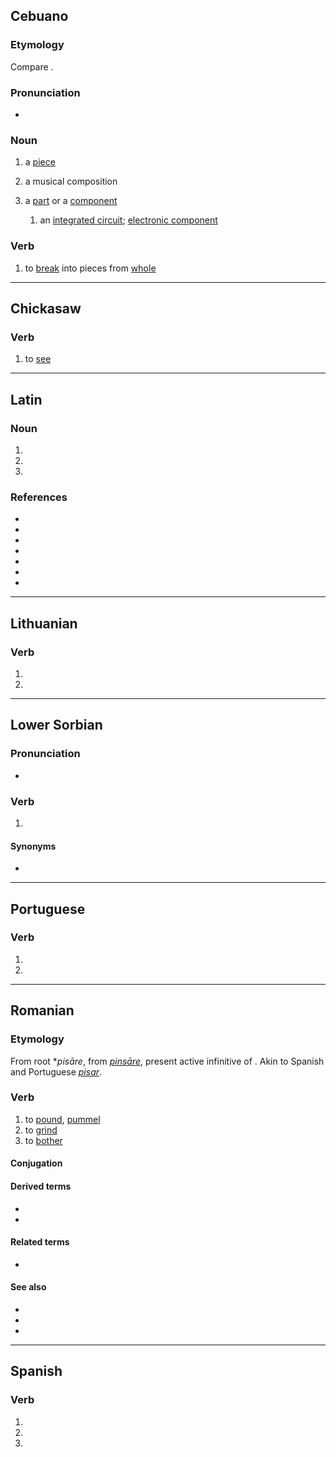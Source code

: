 {{also|PISA|Pisa|pisá|pīsà|pișa}}
==Cebuano==

===Etymology===
Compare {{cog|es|pieza}}.

===Pronunciation===
* {{hyphenation|pi|sa|lang=ceb}}

===Noun===
{{head|ceb|noun}}

# {{lb|ceb|dated}} a [[piece]]
# {{lb|ceb|music}} a musical composition
# {{lb|ceb|of|_|electronics|electrical|mechanical}} a [[part]] or a [[component]]
## {{lb|ceb|by|_|extension}} an [[integrated circuit]]; [[semiconductor|electronic component]]

===Verb===
{{head|ceb|verb}}

# to [[break]] into pieces from [[whole]]

----

==Chickasaw==

===Verb===
{{head|cic|verb}}

# to [[see]]

----

==Latin==

===Noun===
{{la-noun-form|pīsa}}

# {{inflection of|pīsum||nom|p|lang=la}}
# {{inflection of|pīsum||acc|p|lang=la}}
# {{inflection of|pīsum||voc|p|lang=la}}

===References===
* {{R:L&S}}
* {{R:du Cange}}
* {{R:Gaffiot}}
* {{R:PersEnc}}
* {{R:Peck}}
* {{R:Smith's Geography}}
* {{R:Stillwell}}

----

==Lithuanian==

===Verb===
{{head|lt|verb form}}

# {{lt-form-verb|3s|pres|pisti}}
# {{lt-form-verb|3p|pres|pisti}}

----

==Lower Sorbian==

===Pronunciation===
* {{IPA|[ˈpʲisa]|lang=dsb}}

===Verb===
{{head|dsb|verb form}}

# {{inflection of|pisaś||3|s|pres|lang=dsb}}

====Synonyms====
* {{l|dsb|pišo}}

----

==Portuguese==

===Verb===
{{head|pt|verb form}}

# {{pt-verb form of|pisar|ar|indicative|present|singular|third}}
# {{pt-verb form of|pisar|ar|imperative|affirmative|singular|second}}

----

==Romanian==

===Etymology===
From {{etyl|VL.|ro}} root *''pisāre'', from {{etyl|la|ro}} ''[[pinsare|pinsāre]]'', present active infinitive of {{m|la|pinsō}}. Akin to Spanish and Portuguese ''[[pisar]]''.

===Verb===
{{ro-verb|conj=1|pisă|pisat}}

# to [[pound]], [[pummel]]
# to [[grind]]
# to [[bother]]

====Conjugation====
{{ro-conj-a-ez|pis}}

====Derived terms====
* {{l|ro|pisare}}
* {{l|ro|pisătură}}

====Related terms====
* {{l|ro|păsat}}

====See also====
* {{l|ro|pișa}}
* {{l|ro|piuă}}
* {{l|ro|măcina}}

----

==Spanish==

===Verb===
{{head|es|verb form}}

# {{es-verb form of|ending=ar|mood=imperative|sense=affirmative|pers=2|formal=no|number=singular|pisar}}
# {{es-verb form of|ending=ar|mood=indicative|tense=present|pers=2|formal=yes|number=singular|pisar}}
# {{es-verb form of|ending=ar|mood=indicative|tense=present|pers=3|number=singular|pisar}}
